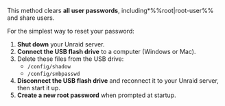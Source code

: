 This method clears **all user passwords**, including\*%%root|root-user%% and share users.

For the simplest way to reset your password:

1. **Shut down** your Unraid server.
2. **Connect the USB flash drive** to a computer (Windows or Mac).
3. Delete these files from the USB drive:
   - `/config/shadow`
   - `/config/smbpasswd`
4. **Disconnect the USB flash drive** and reconnect it to your Unraid server, then start it up.
5. **Create a new root password** when prompted at startup.
